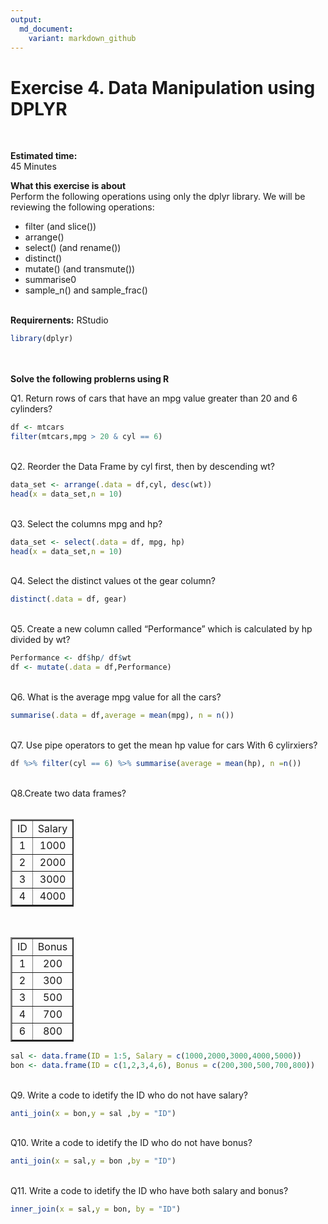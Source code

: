 ---
output:
  md_document:
    variant: markdown_github
---

# Exercise 4. Data Manipulation using DPLYR

<br>  

<b>Estimated time: </b>  
45 Minutes

<b>What this exercise is about</b>  
Perform the following operations using only the dplyr library. We will be reviewing the following operations: 

* filter (and slice()) 
* arrange() 
* select() (and rename())
* distinct() 
* mutate() (and transmute()) 
* summarise0 
* sample_n() and sample_frac()  

<b><br>
Requirernents:</b> RStudio 
```{r  echo=TRUE, results="hide"}
library(dplyr)
```

<br>
<b>  
Solve the following problerns using R
</b>

Q1. Return rows of cars that have an mpg value greater than 20 and 6 cylinders?
```{r}
df <- mtcars
filter(mtcars,mpg > 20 & cyl == 6)
```
<br>
Q2.  Reorder the Data Frame by cyl first, then by descending wt?
```{r}
data_set <- arrange(.data = df,cyl, desc(wt))
head(x = data_set,n = 10)
```
<br>
Q3. Select the columns mpg and hp?
```{r}
data_set <- select(.data = df, mpg, hp)
head(x = data_set,n = 10)
```
<br>
Q4. Select the distinct values ot the gear column?
```{r}
distinct(.data = df, gear)
```
<br>
Q5. Create a new column called "Performance" which is calculated by hp divided by wt?
```{r}
Performance <- df$hp/ df$wt
df <- mutate(.data = df,Performance)
```
<br>
Q6. What is the average mpg value for all the cars?
```{r}
summarise(.data = df,average = mean(mpg), n = n())
```
<br>
Q7. Use pipe operators to get the mean hp value for cars With 6 cylirxiers?
```{r}
df %>% filter(cyl == 6) %>% summarise(average = mean(hp), n =n())
```
<br>
Q8.Create two data frames?  
<br>
<table border =2 style="width:20%; text-align:center">
        <tr>
                <td>ID</td>
                <td>Salary</td>
        </tr>
        <tr>
                <td>1</td>
                <td>1000</td>
        </tr>
        <tr>
                <td>2</td>
                <td>2000</td>
        </tr>
        <tr>
                <td>3</td>
                <td>3000</td>
        </tr>
        <tr>
                <td>4</td>
                <td>4000</td>
        </tr>        
</table>
<br>
<table border =2 style="width:20%; text-align:center">
        <tr>
                <td>ID</td>
                <td>Bonus</td>
        </tr>
        <tr>
                <td>1</td>
                <td>200</td>
        </tr>
        <tr>
                <td>2</td>
                <td>300</td>
        </tr>
        <tr>
                <td>3</td>
                <td>500</td>
        </tr>
        <tr>
                <td>4</td>
                <td>700</td>
        </tr>
        <tr>
                <td>6</td>
                <td>800</td>
        </tr>
</table>
```{r}
sal <- data.frame(ID = 1:5, Salary = c(1000,2000,3000,4000,5000))
bon <- data.frame(ID = c(1,2,3,4,6), Bonus = c(200,300,500,700,800))
```
<br>
Q9. Write a code to idetify the ID who do not have salary?
```{r}
anti_join(x = bon,y = sal ,by = "ID")
```
<br>
Q10. Write a code to idetify the ID who do not have bonus?
```{r}
anti_join(x = sal,y = bon ,by = "ID")
```
<br>
Q11. Write a code to idetify the ID who have both salary and bonus?
```{r}
inner_join(x = sal,y = bon, by = "ID")
```
<br>
